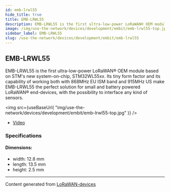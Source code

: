 ```yaml
---
id: emb-lrwl55
hide_title: true
title: EMB-LRWL55
description: EMB-LRWL55 is the first ultra-low-power LoRaWAN® OEM module based on STM's new system-on-chip, STM32WL55xx. Its tiny form factor and its capability of working both with 868MHz EU ISM band and 915MHz US make EMB-LRWL55 the perfect solution for small and battery powered LoRaWAN® end-devices, with the possibility to interface any kind of sensors.
image: /img/use-the-network/devices/development/embit/emb-lrwl55-top.jpg
sidebar_label: EMB-LRWL55
slug: /use-the-network/devices/development/embit/emb-lrwl55
---
```



## EMB-LRWL55

EMB-LRWL55 is the first ultra-low-power LoRaWAN® OEM module based on STM's new system-on-chip, STM32WL55xx. Its tiny form factor and its capability of working both with 868MHz EU ISM band and 915MHz US make EMB-LRWL55 the perfect solution for small and battery powered LoRaWAN® end-devices, with the possibility to interface any kind of sensors.

<img
src={useBaseUrl(
"img/use-the-network/devices/development/embit/emb-lrwl55-top.jpg"
)}
/>
- [Video](https://www.youtube.com/watch?v=W9B9bqGjlVs)

### Specifications

#### Dimensions:
- width: 12.8 mm
- length: 13.5 mm
- height: 2.5 mm



---
Content generated from [LoRaWAN-devices](https://github.com/TheThingsNetwork/lorawan-devices)